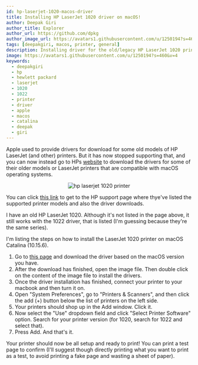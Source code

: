 ```yaml
---
id: hp-laserjet-1020-macos-driver
title: Installing HP LaserJet 1020 driver on macOS!
author: Deepak Giri
author_title: Explorer
author_url: https://github.com/dpkg
author_image_url: https://avatars1.githubusercontent.com/u/1250194?s=460&v=4
tags: [deepakgiri, macos, printer, general]
description: Installing driver for the old/legacy HP LaserJet 1020 printer on your macOS version. The drivers aren't supported by Apple, but HP has a support page for a lot of their old printers.
image: https://avatars1.githubusercontent.com/u/1250194?s=460&v=4
keywords:
  - deepakgiri
  - hp
  - hewlett packard
  - laserjet
  - 1020
  - 1022
  - printer
  - driver
  - apple
  - macos
  - catalina
  - deepak
  - giri
---
```


Apple used to provide drivers for download for some old models of HP LaserJet (and other) printers.
But it has now stopped supporting that, and you can now instead go to HPs [website](https://www.support.hp.com/th-en/document/c05900790)
to download the drivers for some of their older models or LaserJet printers that are compatible with macOS operating systems.

<p align="center">
  <img alt="hp laserjet 1020 printer" src="https://ssl-product-images.www8-hp.com/digmedialib/prodimg/lowres/c03009416.png" />
</p>

You can click [this link](https://www.support.hp.com/th-en/document/c05900790#AbT0) to get to the HP support page
where thye've listed the supported printer models and also the driver downloads.

I have an old HP LaserJet 1020. Although it's not listed in the page above, it still works with the 1022 driver, that is listed
(I'm guessing because they're the same series).

I'm listing the steps on how to install the LaserJet 1020 printer on macOS Catalina (10.15.6).

1. Go to [this page](https://www.support.hp.com/th-en/document/c05900790) and download the driver based on the macOS version you have.
2. After the download has finished, open the image file. Then double click on the content of the image file to install the drivers.
3. Once the driver installation has finished, connect your printer to your macbook and then turn it on.
4. Open "System Preferences", go to "Printers & Scanners", and then click the add (+) button below the list of printers on the left side.
5. Your printers should shop up in the Add window. Click it.
6. Now select the "Use" dropdown field and click "Select Printer Software" option. Search for your printer version (for 1020, search for 1022 and select that).
7. Press Add. And that's it.

Your printer should now be all setup and ready to print! You can print a test page to confirm
(I'll suggest though directly printing what you want to print as a test, to avoid printing a fake page and wasting a sheet of paper).
